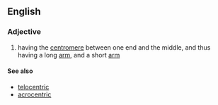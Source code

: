 ==English==

===Adjective===
{{en-adj|-}}

# {{context|cytology|of a chromosome}} having the [[centromere]] between one end and the middle, and thus having a long [[arm]], and a short [[arm]]
#:''{{{2|Human chromosome 2 is submetacentric}}}''

====See also====
*[[telocentric]]
*[[acrocentric]]